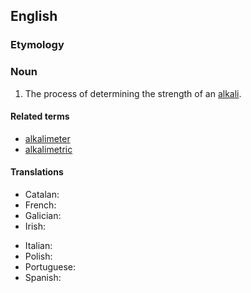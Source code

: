 ==English==

===Etymology===
{{suffix|en|alkali|metry}}

===Noun===
{{en-noun|-|+}}

# The process of determining the strength of an [[alkali]].

====Related terms====
* [[alkalimeter]]
* [[alkalimetric]]

====Translations====
{{trans-top|process of determining the strength of an alkali}}
* Catalan: {{t|ca|alcalimetria|f}}
* French: {{t+|fr|alcalimétrie|f}}
* Galician: {{t|gl|alcalimetría|f}}
* Irish: {{t|ga|alcailiméadracht|f}}
{{trans-mid}}
* Italian: {{t|it|alcalimetria|f}}
* Polish: {{t+|pl|alkalimetria|f}}
* Portuguese: {{t|pt|alcalimetria|f}}
* Spanish: {{t+|es|alcalimetría|f}}
{{trans-bottom}}